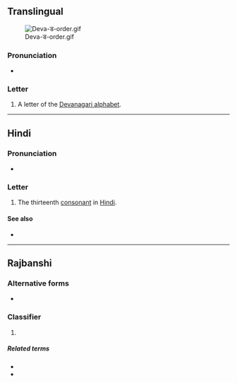 {{also|ॾ|ड़|ङ|इ}}
{{character info/new}}
==Translingual==
[[File:Deva-ड-order.gif|thumb]]

===Pronunciation===
* {{IPA|mul|/ɖə/}}

===Letter===
{{mul-Deva|ḍa}}

# A letter of the [[Devanagari alphabet]].

----

==Hindi==

===Pronunciation===
* {{hi-IPA|ड.}}

===Letter===
{{head|hi|letter}}

# The thirteenth [[consonant]] in [[Hindi]].

====See also====
* {{list:Devanagari script letters/hi}}

----

==Rajbanshi==

===Alternative forms===
* {{l|rjs|डा|sc=Deva|tr=ḍā}}

===Classifier===
{{head|rjs|classifier|sc=Deva|tr=ḍa}}

# {{non-gloss definition|a noun [[classifier]], suffixed after words ending in vowels or voiced consonants, except for {{lang|rjs|sc=Deva|र}}}}

=====Related terms=====
* {{l|rjs|ट|sc=Deva|tr=ṭa}}
* {{l|rjs|खान|sc=Deva|tr=khān}}